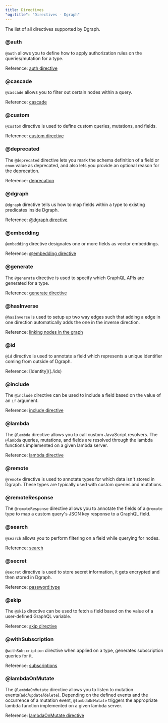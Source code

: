 ```yaml
---
title: Directives
"og:title": "Directives - Dgraph"
---
```



<DgraphWIP />

The list of all directives supported by Dgraph.

### @auth

`@auth` allows you to define how to apply authorization rules on the
queries/mutation for a type.

Reference: [auth directive](./auth)

### @cascade

`@cascade` allows you to filter out certain nodes within a query.

Reference: [cascade](/dgraph/graphql/query/cascade)

### @custom

`@custom` directive is used to define custom queries, mutations, and fields.

Reference: [custom directive](./custom)

### @deprecated

The `@deprecated` directive lets you mark the schema definition of a field or
`enum` value as deprecated, and also lets you provide an optional reason for the
deprecation.

Reference: [deprecation](./deprecated)

### @dgraph

`@dgraph` directive tells us how to map fields within a type to existing
predicates inside Dgraph.

Reference: [@dgraph directive](./dgraph)

### @embedding

`@embedding` directive designates one or more fields as vector embeddings.

Reference: [@embedding directive](./search#vector-embedding)

### @generate

The `@generate` directive is used to specify which GraphQL APIs are generated
for a type.

Reference: [generate directive](./generate)

### @hasInverse

`@hasInverse` is used to setup up two way edges such that adding a edge in one
direction automatically adds the one in the inverse direction.

Reference: [linking nodes in the graph](/dgraph/graphql/schema/relationships)

### @id

`@id` directive is used to annotate a field which represents a unique identifier
coming from outside of Dgraph.

Reference: [Identity]((./ids)

### @include

The `@include` directive can be used to include a field based on the value of an
`if` argument.

Reference: [include directive](/dgraph/graphql/query/skip-include)

### @lambda

The `@lambda` directive allows you to call custom JavaScript resolvers. The
`@lambda` queries, mutations, and fields are resolved through the lambda
functions implemented on a given lambda server.

Reference: [lambda directive](/dgraph/graphql/lambda/overview)

### @remote

`@remote` directive is used to annotate types for which data isn't stored in
Dgraph. These types are typically used with custom queries and mutations.

### @remoteResponse

The `@remoteResponse` directive allows you to annotate the fields of a `@remote`
type to map a custom query's JSON key response to a GraphQL field.

### @search

`@search` allows you to perform filtering on a field while querying for nodes.

Reference: [search](./search)

### @secret

`@secret` directive is used to store secret information, it gets encrypted and
then stored in Dgraph.

Reference: [password type](/dgraph/graphql/schema/types#password-type)

### @skip

The `@skip` directive can be used to fetch a field based on the value of a
user-defined GraphQL variable.

Reference: [skip directive](/dgraph/graphql/query/skip-include)

### @withSubscription

`@withSubscription` directive when applied on a type, generates subscription
queries for it.

Reference: [subscriptions](/dgraph/graphql/subscriptions)

### @lambdaOnMutate

The `@lambdaOnMutate` directive allows you to listen to mutation
events(`add`/`update`/`delete`). Depending on the defined events and the
occurrence of a mutation event, `@lambdaOnMutate` triggers the appropriate
lambda function implemented on a given lambda server.

Reference: [lambdaOnMutate directive](/dgraph/graphql/lambda/webhook)
